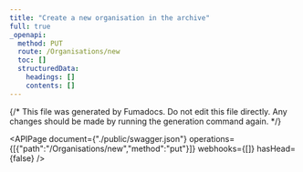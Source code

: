 ```yaml
---
title: "Create a new organisation in the archive"
full: true
_openapi:
  method: PUT
  route: /Organisations/new
  toc: []
  structuredData:
    headings: []
    contents: []
---
```


{/* This file was generated by Fumadocs.
Do not edit this file directly. Any changes should be made by running the generation command again. */}

<APIPage document={"./public/swagger.json"} operations={[{"path":"/Organisations/new","method":"put"}]} webhooks={[]} hasHead={false} />